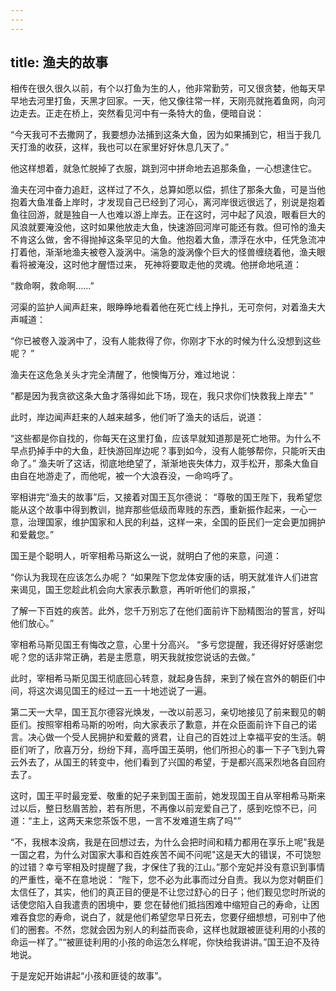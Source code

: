 ```yaml
---
---
---
```

title: 渔夫的故事
---



相传在很久很久以前，有个以打鱼为生的人，他非常勤劳，可又很贪婪，他每天早早地去河里打鱼，天黑才回家。一天，他又像往常一样，天刚亮就拖着鱼网，向河边走去。正走在桥上，突然看见河中有一条特大的鱼，便暗自说：

“今天我可不去撒网了，我要想办法捕到这条大鱼，因为如果捕到它，相当于我几天打渔的收获，这样，我也可以在家里好好休息几天了。”

他这样想着，就急忙脱掉了衣服，跳到河中拼命地去追那条鱼，一心想逮住它。

渔夫在河中奋力追赶，这样过了不久，总算如愿以偿，抓住了那条大鱼，可是当他抱着大鱼准备上岸时，才发现自己已经到了河心，离河岸很远很远了，别说是抱着鱼往回游，就是独自一人也难以游上岸去。正在这时，河中起了风浪，眼看巨大的风浪就要淹没他，这时如果他放走大鱼，快速游回河岸可能还有救。但可怜的渔夫不肯这么做，舍不得抛掉这条罕见的大鱼。他抱着大鱼，漂浮在水中，任凭急流冲打着他，渐渐地渔夫被卷入漩涡中。湍急的漩涡像个巨大的怪兽缠绕着他，渔夫眼看将被淹没，这时他才醒悟过来，
死神将要取走他的灵魂。他拼命地吼道：

“救命啊，救命啊……”

河渠的监护人闻声赶来，眼睁睁地看着他在死亡线上挣扎，无可奈何，对着渔夫大声喊道：

“你已被卷入漩涡中了，没有人能救得了你，你刚才下水的时候为什么没想到这些呢？
”

渔夫在这危急关头才完全清醒了，他懊悔万分，难过地说：

“都是因为我贪欲这条大鱼才落得如此下场，现在，我只求你们快救我上岸去"
”

此时，岸边闻声赶来的人越来越多，他们听了渔夫的话后，说道：

“这些都是你自找的，你每天在这里打鱼，应该早就知道那是死亡地带。为什么不早点扔掉手中的大鱼，赶快游回岸边呢？事到如今，没有人能够帮你，只能听天由命了。”
渔夫听了这话，彻底地绝望了，渐渐地丧失体力，双手松开，那条大鱼自由自在地游走了，而他呢，被一个大浪吞没，一命呜呼了。

宰相讲完“渔夫的故事”后，又接着对国王瓦尔德说：
“尊敬的国王陛下，我希望您能从这个故事中得到教训，抛弃那些低级而卑贱的东西，重新振作起来，一心一意，治理国家，维护国家和人民的利益，这样一来，全国的臣民们一定会更加拥护和爱戴您。”

国王是个聪明人，听宰相希马斯这么一说，就明白了他的来意，问道：

“你认为我现在应该怎么办呢？
“如果陛下您龙体安康的话，明天就准许人们进宫来谒见，国王您趁此机会向大家表示歉意，再听听他们的禀报，”



了解一下百姓的疾苦。此外，您千万别忘了在他们面前许下励精图治的誓言，好叫他们放心。”

宰相希马斯见国王有悔改之意，心里十分高兴。
“多亏您提醒，我还得好好感谢您呢？您的话非常正确，若是主愿意，明天我就按您说话的去做。”

此时，宰相希马斯见国王彻底回心转意，就起身告辞，来到了候在宫外的朝臣们中间，将这次谒见国王的经过一五一十地述说了一遍。

第二天一大早，国王瓦尔德容光焕发，一改以前恶习，亲切地接见了前来觐见的朝臣们。按照宰相希马斯的吩咐，向大家表示了歉意，并在众臣面前许下自己的诺言。决心做一个受人民拥护和爱戴的贤君，让自己的百姓过上幸福平安的生活。朝臣们听了，欣喜万分，纷纷下拜，高呼国王英明，他们所担心的事一下子飞到九霄云外去了，从国王的转变中，他们看到了兴国的希望，于是都兴高采烈地各自回府去了。

这时，国王平时最宠爱、敬重的妃子来到国王面前，她发现国王自从宰相希马斯来过以后，整日愁眉苦脸，若有所思，不再像以前宠爱自己了，感到吃惊不已，问道：“主上，这两天来您茶饭不思，一言不发难道生病了吗"”

“不，我根本没病，我是在回想过去，为什么会把时间和精力都用在享乐上呢"我是一国之君，为什么对国家大事和百姓疾苦不闻不问呢"这是天大的错误，不可饶恕的过错？幸亏宰相及时提醒了我，才保住了我的江山。”那个宠妃并没有意识到事情的严重性，毫不在意地说：
“陛下，您不必为此事而过分自责。我以为您对朝臣们太信任了，其实，他们的真正目的便是不让您过舒心的日子；他们觐见您时所说的话使您陷入自我遣责的困境中，要
您在替他们抵挡困难中缩短自己的寿命，让困难吞食您的寿命，说白了，就是他们希望您早日死去，您要仔细想想，可别中了他们的圈套。不然，您就会因为别人的利益而丧命，这样也就跟被匪徒利用的小孩的命运一样了。”“被匪徒利用的小孩的命运怎么样呢，你快给我讲讲。”国王迫不及待地说。

于是宠妃开始讲起“小孩和匪徒的故事”。